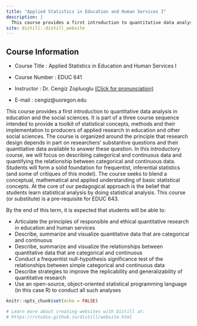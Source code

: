 ---
title: "Applied Statistics in Education and Human Services I"
description: |
  This course provides a first introduction to quantitative data analysis in education and the social sciences.
site: distill::distill_website
---

## Course Information

- Course Title		: Applied Statistics in Education and Human Services I

- Course Number		: EDUC 641

- Instructor			: Dr. Cengiz Zopluoglu [(Click for pronunciation)](https://namedrop.io/cengizzopluoglu)

- E-mail				  : cengiz@uoregon.edu


This course provides a first introduction to quantitative data analysis in education and the social sciences. It is part of a three course sequence intended to provide a toolkit of statistical concepts, methods and their implementation to producers of applied research in education and other social sciences. The course is organized around the principle that research design depends in part on researchers’ substantive questions and their quantitative data available to answer these question. In this introductory course, we will focus on describing categorical and continuous data and quantifying the relationship between categorical and continuous data. Students will form a solid foundation for frequentist, inferential statistics (and some of critiques of this model). The course seeks to blend a conceptual, mathematical and applied understanding of basic statistical concepts. At the core of our pedagogical approach is the belief that students learn statistical analysis by doing statistical analysis. This course (or substitute) is a pre-requisite for EDUC 643.

By the end of this term, it is expected that students will be able to:

- Articulate the principles of responsible and ethical quantitative research in education and human services
- Describe, summarize and visualize quantitative data that are categorical and continuous
- Describe, summarize and visualize the relationships between quantitative data that are categorical and continuous
- Conduct a frequentist null-hypothesis significance test of the relationships between simple categorical and continuous data
- Describe strategies to improve the replicability and generalizability of quantitative research
- Use an open-source, object-oriented statistical programming language (in this case R) to conduct all such analyses



```{r setup, include=FALSE}
knitr::opts_chunk$set(echo = FALSE)

# Learn more about creating websites with Distill at:
# https://rstudio.github.io/distill/website.html

```